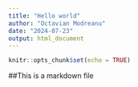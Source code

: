 ```yaml
---
title: "Hello world"
author: "Octavian Modreanu"
date: "2024-07-23"
output: html_document
---
```


```r
knitr::opts_chunk$set(echo = TRUE)
```

##This is a markdown file
